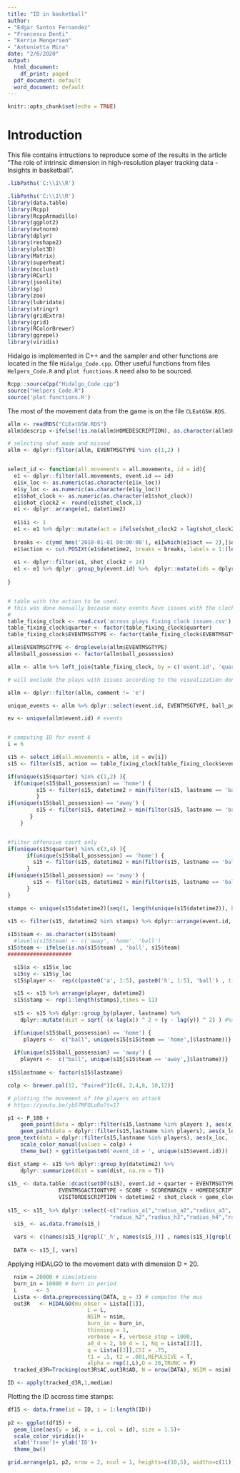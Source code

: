 ---
title: "ID in basketball"
author: 
- "Edgar Santos Fernandez"
- "Francesco Denti"
- "Kerrie Mengersen"
- "Antonietta Mira"
date: "2/6/2020"
output:
  html_document:
    df_print: paged
  pdf_document: default
  word_document: default
---

```{r setup, include=FALSE}
knitr::opts_chunk$set(echo = TRUE)
```

# Introduction
This file contains intructions to reproduce some of the results in the article
"The role of intrinsic dimension in high-resolution player tracking data - Insights in basketball".



```{r, eval = T, echo =F}
.libPaths('C:\\1\\R')
```

```{r, eval = T, message=F, warning=F}
.libPaths('C:\\1\\R')
library(data.table)
library(Rcpp)
library(RcppArmadillo)
library(ggplot2)
library(mvtnorm)
library(dplyr)
library(reshape2)
library(plot3D)
library(Matrix)
library(superheat)
library(mcclust)
library(RCurl)
library(jsonlite)
library(sp)
library(zoo)
library(lubridate)
library(stringr)
library(gridExtra)
library(grid)
library(RColorBrewer)
library(ggrepel)
library(viridis)
```

Hidalgo is implemented in C++ and the sampler and other functions are located in the file ```Hidalgo_Code.cpp```. 
Other useful functions from files ```Helpers_Code.R```  and ```plot functions.R``` need also to be sourced. 


```{r, eval = T, message=F, warning=F}
Rcpp::sourceCpp("Hidalgo_Code.cpp")
source("Helpers_Code.R")
source('plot functions.R')
```

The most of the movement data from the game is on the file ```CLEatGSW.RDS```.

```{r, eval = T}
allm <- readRDS("CLEatGSW.RDS")
allm$descrip <-ifelse(!is.na(allm$HOMEDESCRIPTION), as.character(allm$HOMEDESCRIPTION), as.character(allm$VISITORDESCRIPTION))

# selecting shot made and missed
allm <- dplyr::filter(allm, EVENTMSGTYPE %in% c(1,2) )


select_id <- function(all.movements = all.movements, id = id){
  e1 <- dplyr::filter(all.movements, event.id == id) 
  e1$x_loc <- as.numeric(as.character(e1$x_loc))
  e1$y_loc <- as.numeric(as.character(e1$y_loc))
  e1$shot_clock <- as.numeric(as.character(e1$shot_clock))
  e1$shot_clock2 <- round(e1$shot_clock,1)
  e1 <- dplyr::arrange(e1, datetime2)
  
  e1$ii <- 1
  e1 <- e1 %>% dplyr::mutate(act = ifelse(shot_clock2 > lag(shot_clock2), ii + 1,ii)) # need to split actions because multiple actions are mingled
  
  breaks <- c(ymd_hms('2010-01-01 00:00:00'), e1[which(e1$act == 2),]$datetime2, Sys.time())
  e1$action <- cut.POSIXt(e1$datetime2, breaks = breaks, labels = 1:(length(breaks)-1))
  
  e1 <- dplyr::filter(e1, shot_clock2 < 24)
  e1 <- e1 %>% dplyr::group_by(event.id) %>%  dplyr::mutate(ids = dplyr::row_number())
  
}


# table with the action to be used.
# this was done manually because many events have issues with the clock
# 
table_fixing_clock <- read.csv('across plays fixing clock issues.csv')
table_fixing_clock$quarter <- factor(table_fixing_clock$quarter)
table_fixing_clock$EVENTMSGTYPE <- factor(table_fixing_clock$EVENTMSGTYPE)

allm$EVENTMSGTYPE <- droplevels(allm$EVENTMSGTYPE)
allm$ball_possession <- factor(allm$ball_possession)

allm <- allm %>% left_join(table_fixing_clock, by = c('event.id', 'quarter', 'EVENTMSGTYPE', 'ball_possession'))

# will exclude the plays with issues according to the visualization done with assess

allm <- dplyr::filter(allm, comment != 'e')

```

```{r, eval = T}
unique_events <- allm %>% dplyr::select(event.id, EVENTMSGTYPE, ball_possession, quarter, descrip, SCORE) %>% distinct()

ev <- unique(allm$event.id) # events


# computing ID for event 6 
i = 6

s15 <- select_id(all.movements = allm, id = ev[i]) 
s15 <- filter(s15, action == table_fixing_clock[table_fixing_clock$event.id == ev[i],]$action)

if(unique(s15$quarter) %in% c(1,2) ){
  if(unique(s15$ball_possession) == 'home') { 
         s15 <- filter(s15, datetime2 > min(filter(s15, lastname == 'ball', x_loc < 47)$datetime2))
         }
if(unique(s15$ball_possession) == 'away') {
         s15 <- filter(s15, datetime2 > min(filter(s15, lastname == 'ball', x_loc > 47)$datetime2))
       }
    }


#filter offensive court only
if(unique(s15$quarter) %in% c(3,4) ){
      if(unique(s15$ball_possession) == 'home') { 
        s15 <- filter(s15, datetime2 > min(filter(s15, lastname == 'ball', x_loc > 47)$datetime2))
      }
if(unique(s15$ball_possession) == 'away') {
        s15 <- filter(s15, datetime2 > min(filter(s15, lastname == 'ball', x_loc < 47)$datetime2))
      }
}


```


```{r, eval = T}

stamps <- unique(s15$datetime2)[seq(1, length(unique(s15$datetime2)), by = 10)] 

s15 <- filter(s15, datetime2 %in% stamps) %>% dplyr::arrange(event.id, datetime2, team, lastname)
  
s15$team <- as.character(s15$team)
  #levels(s15$team) <- c('away', 'home', 'ball')
s15$team <- ifelse(is.na(s15$team) , 'ball', s15$team)
####################

  s15$x <- s15$x_loc
  s15$y <- s15$y_loc
  s15$player <-  rep(c(paste0('a', 1:5), paste0('h', 1:5), 'ball') , times = round(nrow(s15)/11))[1:nrow(s15)]

  s15 <- s15 %>% arrange(player, datetime2)
  s15$stamp <- rep(1:length(stamps),times = 11)
  
  s15 <- s15 %>% dplyr::group_by(player, lastname) %>% 
    dplyr::mutate(dist = sqrt( (x-lag(x)) ^ 2 + (y - lag(y)) ^ 2) ) #%>% dplyr::group_by(player, shot_clock) 

  if(unique(s15$ball_possession) == 'home') { 
     players <-  c("ball", unique(s15[s15$team == 'home',]$lastname))}
  
  if(unique(s15$ball_possession) == 'away') { 
    players <-  c("ball", unique(s15[s15$team == 'away',]$lastname))}
  
s15$lastname <- factor(s15$lastname)

colp <- brewer.pal(12, "Paired")[c(6, 2,4,8, 10,12)]

# plotting the movement of the players on attack
# https://youtu.be/jb57MFQLoRo?t=17

p1 <- P_180 + 
    geom_point(data = dplyr::filter(s15,lastname %in% players ), aes(x_loc, -y_loc, group = lastname, col = lastname, shape = team), size =1 ) + 
    geom_path(data = dplyr::filter(s15,lastname %in% players), aes(x_loc, -y_loc, group = lastname, col = lastname), size = 0.3) +
geom_text(data = dplyr::filter(s15,lastname %in% players), aes(x_loc, -y_loc+1, label = stamp, col = lastname), size = 1.5)+
    scale_color_manual(values = colp) +
    theme_bw() + ggtitle(paste0('event_id = ', unique(s15$event.id))) 

```
  
```{r, eval = T, cache = T}
dist_stamp <- s15 %>% dplyr::group_by(datetime2) %>%
    dplyr::summarize(dist = sum(dist, na.rm = T))
  
s15_ <- data.table::dcast(setDT(s15), event.id + quarter + EVENTMSGTYPE+
                EVENTMSGACTIONTYPE + SCORE + SCOREMARGIN + HOMEDESCRIPTION +
                VISITORDESCRIPTION + datetime2 + shot_clock + game_clock ~ player, value.var=c("x", "y", "radius"))
  
s15_ <- s15_ %>% dplyr::select(-c("radius_a1","radius_a2","radius_a3", "radius_a4","radius_a5","radius_h1",        
                                "radius_h2","radius_h3","radius_h4","radius_h5") )
  s15_ <- as.data.frame(s15_)
  
  vars <- c(names(s15_)[grepl('_h', names(s15_))] , names(s15_)[grepl('_a', names(s15_))] )  
  
  DATA <- s15_[, vars] 
```

Applying HIDALGO to the movement data with dimension D = 20. 
```{r, eval = T, cache = T}
  nsim = 20000 # simulations
  burn_in = 10000 # burn in period
  L      <- 3 
  Lista <- data.preprocessing(DATA, q = 3) # computes the mus
  out3R   <- HIDALGO(mu_obser = Lista[[1]],
                         L = L,
                         NSIM = nsim, 
                         burn_in = burn_in,
                         thinning = 1, 
                         verbose = F, verbose_step = 1000,
                         a0_d = 2, b0_d = 1, Nq = Lista[[2]],
                         q = Lista[[3]],CSI = .75, 
                         t1 = .5, t2 = .001,REPULSIVE = T,
                         alpha = rep(1,L),D = 20,TRUNC = F)
  tracked_d3R=Tracking(out3R$AC,out3R$AD, N = nrow(DATA), NSIM = nsim)

ID <- apply(tracked_d3R,1,median)
```

Plotting the ID accross time stamps:

```{r, eval = T, cache = T}    
df15 <- data.frame(id = ID, i = 1:length(ID))
 
p2 <- ggplot(df15) + 
  geom_line(aes(y = id, x = i, col = id), size = 1.5)+
  scale_color_viridis()+
  xlab('frame')+ ylab('ID')+
  theme_bw() 

```



```{r, eval = T}
grid.arrange(p1, p2, nrow = 2, ncol = 1, heights=c(10,5), widths=c(11))
```